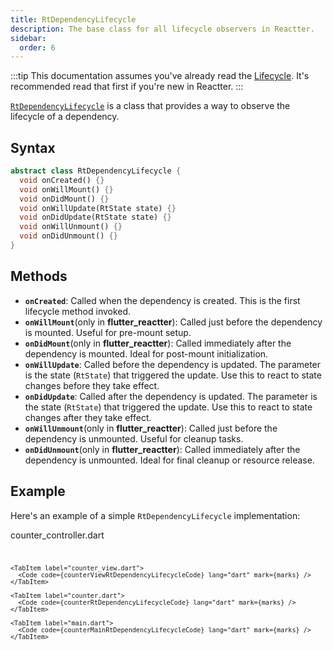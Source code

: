```yaml
---
title: RtDependencyLifecycle
description: The base class for all lifecycle observers in Reactter.
sidebar:
  order: 6
---
```



:::tip
This documentation assumes you've already read the [Lifecycle](/reactter/core_concepts/lifecycle/).
It's recommended read that first if you're new in Reactter.
:::

<HT><a href="https://pub.dev/documentation/reactter/latest/reactter/RtDependencyLifecycle-class.html" target="_blank">`RtDependencyLifecycle`</a></HT> is a class that provides a way to observe the lifecycle of a dependency. 

## Syntax

```dart showLineNumbers=false
abstract class RtDependencyLifecycle {
  void onCreated() {}
  void onWillMount() {}
  void onDidMount() {}
  void onWillUpdate(RtState state) {}
  void onDidUpdate(RtState state) {}
  void onWillUnmount() {}
  void onDidUnmount() {}
}
```

## Methods

- <HM>**`onCreated`**</HM>: Called when the dependency is created.
This is the first lifecycle method invoked.
- <HM>**`onWillMount`**</HM>(only in **flutter_reactter**): Called just before the dependency is mounted.
Useful for pre-mount setup.
- <HM>**`onDidMount`**</HM>(only in **flutter_reactter**): Called immediately after the dependency is mounted.
Ideal for post-mount initialization.
- <HM>**`onWillUpdate`**</HM>: Called before the dependency is updated.
The parameter is the state (<HT>`RtState`</HT>) that triggered the update.
Use this to react to state changes before they take effect.
- <HM>**`onDidUpdate`**</HM>: Called after the dependency is updated.
The parameter is the state (<HT>`RtState`</HT>) that triggered the update.
Use this to react to state changes after they take effect.
- <HM>**`onWillUnmount`**</HM>(only in **flutter_reactter**): Called just before the dependency is unmounted.
Useful for cleanup tasks.
- <HM>**`onDidUnmount`**</HM>(only in **flutter_reactter**): Called immediately after the dependency is unmounted.
Ideal for final cleanup or resource release.

## Example

Here's an example of a simple <HT>`RtDependencyLifecycle`</HT> implementation:

<CodeTabs>
  <ZappButton path="examples/rt_dependency_lifecycle"/>

  <Tabs>
    <TabItem>
      <HM single slot="label">counter_controller.dart</HM>
      <Code code={counterControllerRtDependencyLifecycleCode} lang="dart" mark={[...marks, {range: "14-17"}, {range: "19-22"}, {range: "24-27"}, {range: "29-32"}, {range: "34-37"}, {range: "39-42"}, {range: "44-47"}]}/>
    </TabItem>

    <TabItem label="counter_view.dart">
      <Code code={counterViewRtDependencyLifecycleCode} lang="dart" mark={marks} />
    </TabItem>

    <TabItem label="counter.dart">
      <Code code={counterRtDependencyLifecycleCode} lang="dart" mark={marks} />
    </TabItem>

    <TabItem label="main.dart">
      <Code code={counterMainRtDependencyLifecycleCode} lang="dart" mark={marks} />
    </TabItem>
  </Tabs>
</CodeTabs>